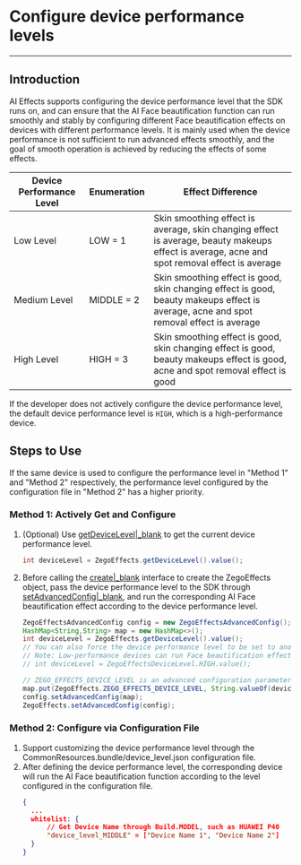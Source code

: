 # Configure device performance levels

- - -


## Introduction

AI Effects supports configuring the device performance level that the SDK runs on, and can ensure that the AI Face beautification function can run smoothly and stably by configuring different Face beautification effects on devices with different performance levels. It is mainly used when the device performance is not sufficient to run advanced effects smoothly, and the goal of smooth operation is achieved by reducing the effects of some effects.

| Device Performance Level | Enumeration | Effect Difference |
| --- | --- | --- |
| Low Level | LOW = 1 | Skin smoothing effect is average, skin changing effect is average, beauty makeups effect is average, acne and spot removal effect is average |
| Medium Level | MIDDLE = 2 | Skin smoothing effect is good, skin changing effect is good, beauty makeups effect is average, acne and spot removal effect is average |
| High Level | HIGH = 3 | Skin smoothing effect is good, skin changing effect is good, beauty makeups effect is good, acne and spot removal effect is good |

<Note title="Note">

If the developer does not actively configure the device performance level, the default device performance level is `HIGH`, which is a high-performance device.
</Note>


## Steps to Use

<Warning title="Warning">

If the same device is used to configure the performance level in "Method 1" and "Method 2" respectively, the performance level configured by the configuration file in "Method 2" has a higher priority.
</Warning>

### Method 1: Actively Get and Configure

1. (Optional) Use [getDeviceLevel\|_blank](@getDeviceLevel) to get the current device performance level.
    ```java
    int deviceLevel = ZegoEffects.getDeviceLevel().value();
    ```


2. Before calling the [create\|_blank](@create) interface to create the ZegoEffects object, pass the device performance level to the SDK through [setAdvancedConfig\|_blank](@setAdvancedConfig), and run the corresponding AI Face beautification effect according to the device performance level.

    ```java
    ZegoEffectsAdvancedConfig config = new ZegoEffectsAdvancedConfig();
    HashMap<String,String> map = new HashMap<>();
    int deviceLevel = ZegoEffects.getDeviceLevel().value();
    // You can also force the device performance level to be set to another device performance level as shown in the example below
    // Note: Low-performance devices can run Face beautification effects of high-performance devices, but may experience stuttering.
    // int deviceLevel = ZegoEffectsDeviceLevel.HIGH.value(); 

    // ZEGO_EFFECTS_DEVICE_LEVEL is an advanced configuration parameter, which can be viewed in ZegoEffects.java
    map.put(ZegoEffects.ZEGO_EFFECTS_DEVICE_LEVEL, String.valueOf(deviceLevel)); 
    config.setAdvancedConfig(map);
    ZegoEffects.setAdvancedConfig(config);
    ```

### Method 2: Configure via Configuration File

1. Support customizing the device performance level through the CommonResources.bundle/device_level.json configuration file.
2. After defining the device performance level, the corresponding device will run the AI Face beautification function according to the level configured in the configuration file.
    ```json
    {
      ...
      whitelist: {
          // Get Device Name through Build.MODEL, such as HUAWEI P40
          "device_level_MIDDLE" = ["Device Name 1", "Device Name 2"]
      }
    }
   ```

